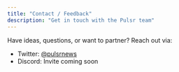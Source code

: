 ```yaml
---
title: "Contact / Feedback"
description: "Get in touch with the Pulsr team"
---
```


Have ideas, questions, or want to partner? Reach out via:

* Twitter: [@pulsrnews](https://x.com/pulsrnews)
* Discord: Invite coming soon 